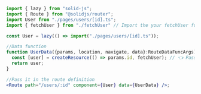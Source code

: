 
```jsx
import { lazy } from "solid-js";
import { Route } from "@solidjs/router";
import User from "./pages/users/[id].ts";
import { fetchUser } from "./fetchUser" // Import the your fetchUser function

const User = lazy(() => import("./pages/users/[id].ts"));

//Data function
function UserData({params, location, navigate, data}:RouteDataFuncArgs) {
  const [user] = createResource(() => params.id, fetchUser); // 👈 Pass the id parameter to the fetchUser function
  return user;
}

//Pass it in the route definition
<Route path="/users/:id" component={User} data={UserData} />;
```